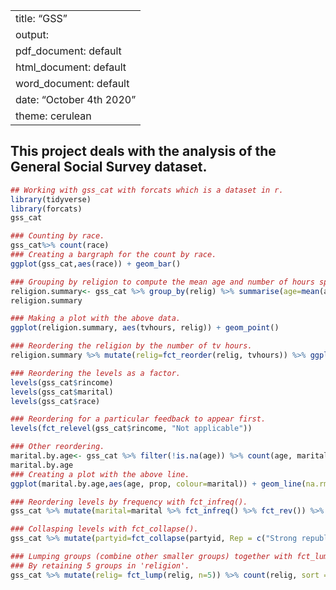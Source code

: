 
---
title: "GSS"
output:
  pdf_document: default
  html_document: default
  word_document: default
date: "October 4th 2020"
theme: cerulean
---
## This project deals with the analysis of the General Social Survey dataset. 

```r
## Working with gss_cat with forcats which is a dataset in r. 
library(tidyverse)
library(forcats)
gss_cat
```

```r
### Counting by race.
gss_cat%>% count(race)
### Creating a bargraph for the count by race.
ggplot(gss_cat,aes(race)) + geom_bar()
```

```r
### Grouping by religion to compute the mean age and number of hours spent on watching tv.
religion.summary<- gss_cat %>% group_by(relig) %>% summarise(age=mean(age, na.rm = TRUE), tvhours=mean(tvhours, na.rm = TRUE), n=n())
religion.summary

### Making a plot with the above data.
ggplot(religion.summary, aes(tvhours, relig)) + geom_point()
```

```r
### Reordering the religion by the number of tv hours.
religion.summary %>% mutate(relig=fct_reorder(relig, tvhours)) %>% ggplot(aes(tvhours, relig)) + geom_point()
```

```r
### Reordering the levels as a factor.
levels(gss_cat$rincome)
levels(gss_cat$marital)
levels(gss_cat$race)
```

```r
### Reordering for a particular feedback to appear first.
levels(fct_relevel(gss_cat$rincome, "Not applicable"))
```

```r
### Other reordering.
marital.by.age<- gss_cat %>% filter(!is.na(age)) %>% count(age, marital) %>% group_by(age) %>% mutate(prop= n / sum(n))
marital.by.age
### Creating a plot with the above line.
ggplot(marital.by.age,aes(age, prop, colour=marital)) + geom_line(na.rm = TRUE)
```

```r
### Reordering levels by frequency with fct_infreq().
gss_cat %>% mutate(marital=marital %>% fct_infreq() %>% fct_rev()) %>% ggplot(aes(marital)) + geom_bar()
```

```r
### Collasping levels with fct_collapse().
gss_cat %>% mutate(partyid=fct_collapse(partyid, Rep = c("Strong republican", "Not str republican"), Dem = c("Strong democrat", "Not str democrat"), Ind = c("Ind,near rep", "Independent", "Ind,near dem"), Other = c("No answer", "Don't know", "Other party"))) %>% count(partyid)
```

```r
### Lumping groups (combine other smaller groups) together with fct_lump.
### By retaining 5 groups in 'religion'.
gss_cat %>% mutate(relig= fct_lump(relig, n=5)) %>% count(relig, sort = TRUE)
```